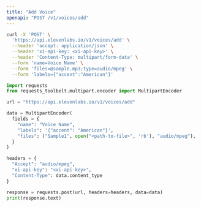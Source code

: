 ```yaml
---
title: "Add Voice"
openapi: "POST /v1/voices/add"
---
```


<RequestExample>

```Bash Curl
curl -X 'POST' \
  'https://api.elevenlabs.io/v1/voices/add' \
  --header 'accept: application/json' \
  --header 'xi-api-key: <xi-api-key>' \
  --header 'Content-Type: multipart/form-data' \
  --form 'name=Voice Name' \
  --form 'files=@sample.mp3;type=audio/mpeg' \
  --form 'labels={"accent":"American"}'
```

```Python Python
import requests
from requests_toolbelt.multipart.encoder import MultipartEncoder

url = "https://api.elevenlabs.io/v1/voices/add"

data = MultipartEncoder(
  fields = {
    "name": "Voice Name",
    "labels": '{"accent": "American"}',
    "files": ("Sample1", open("<path-to-file>", 'rb'), "audio/mpeg"),
  }
)

headers = {
  "Accept": "audio/mpeg",
  "xi-api-key": "<xi-api-key>",
  "Content-Type": data.content_type
}

response = requests.post(url, headers=headers, data=data)
print(response.text)

```

</RequestExample>
